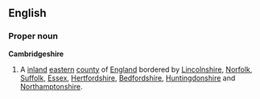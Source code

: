 ==English==
===Proper noun===
'''Cambridgeshire'''
{{wikipedia}}
#A [[inland]] [[eastern]] [[county]] of [[England]] bordered by [[Lincolnshire]], [[Norfolk]], [[Suffolk]], [[Essex]], [[Hertfordshire]], [[Bedfordshire]], [[Huntingdonshire]] and [[Northamptonshire]].
